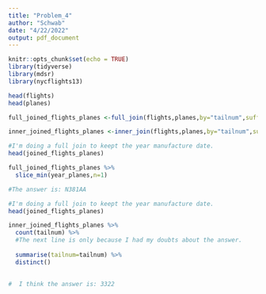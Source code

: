 ```yaml
---
title: "Problem_4"
author: "Schwab"
date: "4/22/2022"
output: pdf_document
---
```


```r
knitr::opts_chunk$set(echo = TRUE)
library(tidyverse)
library(mdsr)
library(nycflights13)

```

```r
head(flights)
head(planes)

full_joined_flights_planes <-full_join(flights,planes,by="tailnum",suffix=c("_flights","_planes"))

inner_joined_flights_planes <-inner_join(flights,planes,by="tailnum",suffix=c("_flights","_planes"))


```
```r
#I'm doing a full join to keept the year manufacture date. 
head(joined_flights_planes)

full_joined_flights_planes %>%
  slice_min(year_planes,n=1)

#The answer is: N381AA

```

```r
#I'm doing a full join to keept the year manufacture date. 
head(joined_flights_planes)

inner_joined_flights_planes %>%
  count(tailnum) %>%
  #The next line is only because I had my doubts about the answer. 
  
  summarise(tailnum=tailnum) %>%
  distinct()
  

#  I think the answer is: 3322

```
